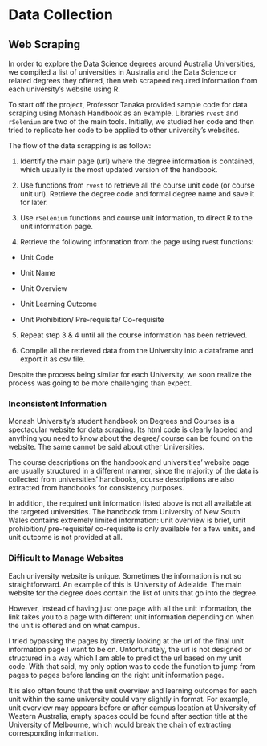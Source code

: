 # Data Collection

## Web Scraping

In order to explore the Data Science degrees around Australia Universities, we compiled a list of universities in Australia and the Data Science or related degrees they offered, then web scrapeed required information from each university's website using R. 

To start off the project, Professor Tanaka provided sample code for data scraping using Monash Handbook as an example. Libraries `rvest` and `rSelenium` are two of the main tools. Initially, we studied her code and then tried to replicate her code to be applied to other university's websites.

The flow of the data scrapping is as follow:

1.  Identify the main page (url) where the degree information is contained, which usually is the most updated version of the handbook.

2.  Use functions from `rvest` to retrieve all the course unit code (or course unit url). Retrieve the degree code and formal degree name and save it for later.

3.  Use `rSelenium` functions and course unit information, to direct R to the unit information page.

4.  Retrieve the following information from the page using rvest functions:

-   Unit Code

-   Unit Name

-   Unit Overview

-   Unit Learning Outcome

-   Unit Prohibition/ Pre-requisite/ Co-requisite

5.  Repeat step 3 & 4 until all the course information has been retrieved.

6.  Compile all the retrieved data from the University into a dataframe and export it as csv file.

Despite the process being similar for each University, we soon realize the process was going to be more challenging than expect.

### Inconsistent Information

Monash University's student handbook on Degrees and Courses is a spectacular website for data scraping. Its html code is clearly labeled and anything you need to know about the degree/ course can be found on the website. The same cannot be said about other Universities.

The course descriptions on the handbook and universities' website page are usually structured in a different manner, since the majority of the data is collected from universities' handbooks, course descriptions are also extracted from handbooks for consistency purposes.  

In addition, the required unit information listed above is not all available at the targeted universities. The handbook from University of New South Wales contains extremely limited information: unit overview is brief, unit prohibition/ pre-requisite/ co-requisite is only available for a few units, and unit outcome is not provided at all. 

### Difficult to Manage Websites

Each university website is unique. Sometimes the information is not so straightforward. An example of this is University of Adelaide. The main website for the degree does contain the list of units that go into the degree.

However, instead of having just one page with all the unit information, the link takes you to a page with different unit information depending on when the unit is offered and on what campus.

I tried bypassing the pages by directly looking at the url of the final unit information page I want to be on. Unfortunately, the url is not designed or structured in a way which I am able to predict the url based on my unit code. With that said, my only option was to code the function to jump from pages to pages before landing on the right unit information page.

It is also often found that the unit overview and learning outcomes for each unit within the same university could vary slightly in format. For example, unit overview may appears before or after campus location at University of Western Australia, empty spaces could be found after section title at the University of Melbourne, which would break the chain of extracting corresponding information. 
